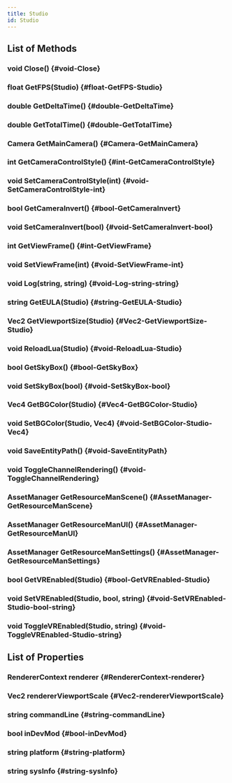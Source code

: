 ```yaml
---
title: Studio
id: Studio
---
```


## List of Methods

### void Close() {#void-Close}

### float GetFPS(Studio) {#float-GetFPS-Studio}

### double GetDeltaTime() {#double-GetDeltaTime}

### double GetTotalTime() {#double-GetTotalTime}

### Camera GetMainCamera() {#Camera-GetMainCamera}

### int GetCameraControlStyle() {#int-GetCameraControlStyle}

### void SetCameraControlStyle(int) {#void-SetCameraControlStyle-int}

### bool GetCameraInvert() {#bool-GetCameraInvert}

### void SetCameraInvert(bool) {#void-SetCameraInvert-bool}

### int GetViewFrame() {#int-GetViewFrame}

### void SetViewFrame(int) {#void-SetViewFrame-int}

### void Log(string, string) {#void-Log-string-string}

### string GetEULA(Studio) {#string-GetEULA-Studio}

### Vec2 GetViewportSize(Studio) {#Vec2-GetViewportSize-Studio}

### void ReloadLua(Studio) {#void-ReloadLua-Studio}

### bool GetSkyBox() {#bool-GetSkyBox}

### void SetSkyBox(bool) {#void-SetSkyBox-bool}

### Vec4 GetBGColor(Studio) {#Vec4-GetBGColor-Studio}

### void SetBGColor(Studio, Vec4) {#void-SetBGColor-Studio-Vec4}

### void SaveEntityPath() {#void-SaveEntityPath}

### void ToggleChannelRendering() {#void-ToggleChannelRendering}

### AssetManager GetResourceManScene() {#AssetManager-GetResourceManScene}

### AssetManager GetResourceManUI() {#AssetManager-GetResourceManUI}

### AssetManager GetResourceManSettings() {#AssetManager-GetResourceManSettings}

### bool GetVREnabled(Studio) {#bool-GetVREnabled-Studio}

### void SetVREnabled(Studio, bool, string) {#void-SetVREnabled-Studio-bool-string}

### void ToggleVREnabled(Studio, string) {#void-ToggleVREnabled-Studio-string}

## List of Properties

### RendererContext renderer {#RendererContext-renderer}

### Vec2 rendererViewportScale {#Vec2-rendererViewportScale}

### string commandLine {#string-commandLine}

### bool inDevMod {#bool-inDevMod}

### string platform {#string-platform}

### string sysInfo {#string-sysInfo}


